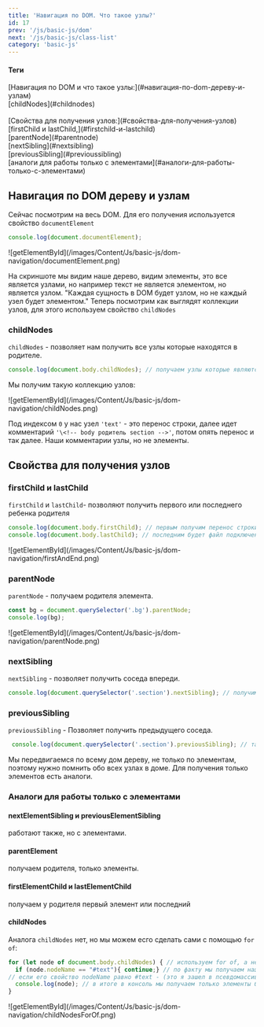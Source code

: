 ```yaml
---
title: 'Навигация по DOM. Что такое узлы?'
id: 17
prev: '/js/basic-js/dom'
next: '/js/basic-js/class-list'
category: 'basic-js'
---
```


<div className = 'mdHead'>

#### Теги
<div className='tag_js'>[Навигация по DOM и что такое узлы:](#навигация-по-dom-дереву-и-узлам)</div>
<div className='mini_tag_js'>[childNodes](#childnodes)</div> <br/>
<div className='tag_js'>[Свойства для получения узлов:](#свойства-для-получения-узлов)</div>
<div className='mini_tag_js'>[firstChild и lastChild,](#firstchild-и-lastchild)</div>
<div className='mini_tag_js'>[parentNode](#parentnode)</div>
<div className='mini_tag_js'>[nextSibling](#nextsibling)</div>
<div className='mini_tag_js'>[previousSibling](#previoussibling)</div>
<div className='mini_tag_js'>[аналоги для работы только с элементами](#аналоги-для-работы-только-с-элементами)</div>

</div>

## Навигация по DOM дереву и узлам ##
Сейчас посмотрим на весь DOM. Для его получения используется свойство `documentElement`
```javaScript
console.log(document.documentElement);
```

<div className='container-img'> <span className="img"> ![getElementById](/images/Content/Js/basic-js/dom-navigation/documentElement.png) </span></div>

На скриншоте мы видим наше дерево, видим элементы, это все является узлами, но например текст не является элементом, но является узлом.
"Каждая сущность в DOM будет узлом, но не каждый узел будет элементом." 
Теперь посмотрим как выглядят коллекции узлов, для этого используем свойство `childNodes`
### childNodes ###
`childNodes` - позволяет нам получить все узлы которые находятся в родителе.
```javaScript
console.log(document.body.childNodes); // получаем узлы которые являются детьми у body.
```
Мы получим такую коллекцию узлов:

<div className='container-img'> <span className="img"> ![getElementById](/images/Content/Js/basic-js/dom-navigation/childNodes.png) </span></div>

Под индексом `0` у нас узел `'text'` - это перенос строки, далее идет комментарий `'\<!-- body родитель section -->'`, потом опять перенос и так далее. Наши комментарии узлы, но не элементы.

## Свойства для получения узлов ##

### firstChild и lastChild ###
`firstChild` и `lastChild`- позволяют получить первого или последнего ребенка родителя

```javaScript
console.log(document.body.firstChild); // первым получим перенос строки.
console.log(document.body.lastChild); // последним будет файл подключения js
```

<div className='container-img'> <span className="img"> ![getElementById](/images/Content/Js/basic-js/dom-navigation/firstAndEnd.png) </span></div>

### parentNode ###
`parentNode` - получаем родителя элемента.
```javaScript
const bg = document.querySelector('.bg').parentNode;
console.log(bg);
```

<div className='container-img'> <span className="img"> ![getElementById](/images/Content/Js/basic-js/dom-navigation/parentNode.png) </span></div>

### nextSibling ###
`nextSibling` - позволяет получить соседа впереди.
```javaScript
console.log(document.querySelector('.section').nextSibling); // получим text - перенос строки.
```
### previousSibling ###
`previousSibling` - Позволяет получить предыдущего соседа.
```javaScript
 console.log(document.querySelector('.section').previousSibling); // так же получим text
```
Мы передвигаемся по всему дом дереву, не только по элементам, поэтому нужно помнить обо всех узлах в доме. Для получения только элементов есть аналоги.
### Аналоги для работы только с элементами

#### nextElementSibling и previousElementSibling ####
работают также, но с элементами.
#### parentElement ####
получаем родителя, только элементы.
#### firstElementChild и lastElementChild ####
получаем у родителя первый элемент или последний 
#### childNodes ####
Аналога `childNodes` нет, но мы можем есго сделать сами с помощью `for of`:
```javaScript
for (let node of document.body.childNodes) { // используем for of, а не forEach потому что в нем мы можем использовать continue и br/ake.
  if (node.nodeName == "#text"){ continue;} // по факту мы получаем наш псевдомассив нодузел и говорим если нода(каждый наш элемент)
// если его свойство nodeName равно #text - (это я зашел в псевдомассив раскрыл ноду text и нашел имя.) То мы пропускаем эту итерацию 
  console.log(node); // в итоге в консоль мы получаем только элементы без текстовых узлов
}
```
<div className='container-img'> <span className="img"> ![getElementById](/images/Content/Js/basic-js/dom-navigation/childNodesForOf.png) </span></div>


